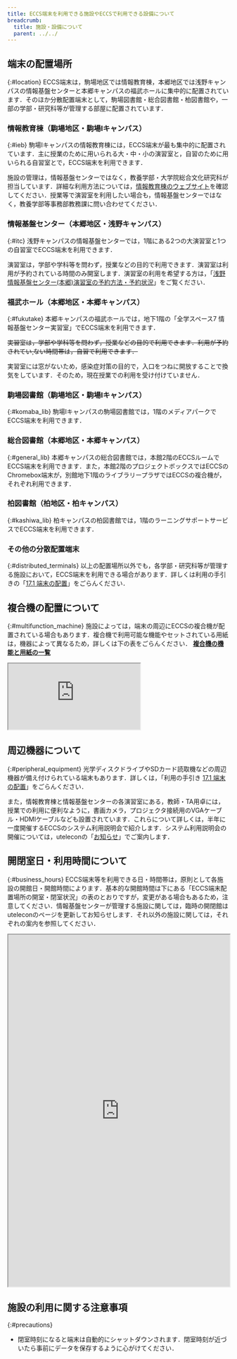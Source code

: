 ```yaml
---
title: ECCS端末を利用できる施設やECCSで利用できる設備について
breadcrumb:
  title: 施設・設備について
  parent: ../../
---
```



<WwweccEol systemName="ECCS端末"/>

## 端末の配置場所
{:#location}
ECCS端末は，駒場地区では情報教育棟，本郷地区では浅野キャンパスの情報基盤センターと本郷キャンパスの福武ホールに集中的に配置されています．そのほか分散配置端末として，駒場図書館・総合図書館・柏図書館や，一部の学部・研究科等が管理する部屋に配置されています．

### 情報教育棟（駒場地区・駒場Ⅰキャンパス）
{:#ieb}
駒場Ⅰキャンパスの情報教育棟には，ECCS端末が最も集中的に配置されています．主に授業のために用いられる大・中・小の演習室と，自習のために用いられる自習室とで，ECCS端末を利用できます．

施設の管理は，情報基盤センターではなく，教養学部・大学院総合文化研究科が担当しています．詳細な利用方法については，[情報教育棟のウェブサイト](https://sites.google.com/site/iebtokyouniv/)を確認してください．授業等で演習室を利用したい場合も，情報基盤センターではなく，教養学部等事務部教務課に問い合わせてください．

### 情報基盤センター（本郷地区・浅野キャンパス）
{:#itc}
浅野キャンパスの情報基盤センターでは，1階にある2つの大演習室と1つの自習室でECCS端末を利用できます．

演習室は，学部や学科等を問わず，授業などの目的で利用できます．演習室は利用が予約されている時間のみ開室します．演習室の利用を希望する方は，「[浅野情報基盤センター(本郷)演習室の予約方法・予約状況](http://www.ecc.u-tokyo.ac.jp/room/)」をご覧ください．

### 福武ホール（本郷地区・本郷キャンパス）
{:#fukutake}
本郷キャンパスの福武ホールでは，地下1階の「全学スペース7 情報基盤センター実習室」でECCS端末を利用できます．

~~実習室は，学部や学科等を問わず，授業などの目的で利用できます．利用が予約されてい¸ない時間帯は，自習で利用できます．~~

<div class="box">
  実習室には窓がないため，感染症対策の目的で，入口をつねに開放することで換気をしています．そのため，現在授業での利用を受け付けていません．
</div>

### 駒場図書館（駒場地区・駒場Ⅰキャンパス）
{:#komaba_lib}
駒場Ⅰキャンパスの駒場図書館では，1階のメディアパークでECCS端末を利用できます．

### 総合図書館（本郷地区・本郷キャンパス）
{:#general_lib}
本郷キャンパスの総合図書館では，本館2階のECCSルームでECCS端末を利用できます．また，本館2階のプロジェクトボックスではECCSのChromebox端末が，別館地下1階のライブラリープラザではECCSの複合機が，それぞれ利用できます．

### 柏図書館（柏地区・柏キャンパス）
{:#kashiwa_lib}
柏キャンパスの柏図書館では，1階のラーニングサポートサービスでECCS端末を利用できます．

### その他の分散配置端末
{:#distributed_terminals}
以上の配置場所以外でも，各学部・研究科等が管理する施設において，ECCS端末を利用できる場合があります．詳しくは利用の手引きの「[17.1 端末の配置](https://docs.google.com/document/d/e/2PACX-1vRSlrsLoHHPOvkqCw-r_IligLEhTvVwFAhcgrJ1tN75BYxrd4xtkEoVLHNUvoxeulv0UqTu8kkLTfYG/pub)」をごらんください．

## 複合機の配置について
{:#multifunction_machine}
施設によっては，端末の周辺にECCSの複合機が配置されている場合もあります．複合機で利用可能な機能やセットされている用紙は，機器によって異なるため，詳しくは下の表をごらんください．
<b class="box center">[複合機の機能と用紙の一覧](https://docs.google.com/spreadsheets/d/e/2PACX-1vTnxRnqGnFFNBuHo9lKIVwjERhd2_rFzbISj0niq9RrfX2uPN4Su7R4Cc-Lqin6w37In9-jnjJ6iKGG/pubhtml?gid=1410453096&single=true)</b>

<div class="iframe-container" style="--aspect-ratio: 75%;">
<iframe src="https://docs.google.com/spreadsheets/d/e/2PACX-1vTnxRnqGnFFNBuHo9lKIVwjERhd2_rFzbISj0niq9RrfX2uPN4Su7R4Cc-Lqin6w37In9-jnjJ6iKGG/pubhtml?gid=1410453096&amp;single=true&amp;widget=true&amp;headers=false"></iframe>
</div>

## 周辺機器について
{:#peripheral_equipment}
光学ディスクドライブやSDカード読取機などの周辺機器が備え付けられている端末もあります．詳しくは，「利用の手引き [17.1 端末の配置](https://docs.google.com/document/d/e/2PACX-1vRSlrsLoHHPOvkqCw-r_IligLEhTvVwFAhcgrJ1tN75BYxrd4xtkEoVLHNUvoxeulv0UqTu8kkLTfYG/pub)」をごらんください．

また，情報教育棟と情報基盤センターの各演習室にある，教師・TA用卓には，授業での利用に便利なように，書画カメラ，プロジェクタ接続用のVGAケーブル・HDMIケーブルなども設置されています．これらについて詳しくは，半年に一度開催するECCSのシステム利用説明会で紹介します．システム利用説明会の開催については，uteleconの「[お知らせ](/notice/)」でご案内します．

## 開閉室日・利用時間について
{:#business_hours}
ECCS端末等を利用できる日・時間帯は，原則として各施設の開館日・開館時間によります．基本的な開館時間は下にある「ECCS端末配置場所の開室・閉室状況」の表のとおりですが，変更がある場合もあるため，注意してください．情報基盤センターが管理する施設に関しては，臨時の開閉館はuteleconのページを更新してお知らせします．それ以外の施設に関しては，それぞれの案内を参照してください．

<div class="iframe-container" style="--aspect-ratio: 75%;">
<iframe src="https://docs.google.com/spreadsheets/d/e/2PACX-1vTnKnMjVimJP6B6Fy3-KjGRWt99o0w56_q7qAqiIzvJmkb8A0TdJoeUVisPa6leuhpLdGvfNC0oryI4/pubhtml?gid=0&amp;single=true&amp;widget=true&amp;headers=false" width="100%" height="800"></iframe>
</div>

## 施設の利用に関する注意事項
{:#precautions}
- 閉室時刻になると端末は自動的にシャットダウンされます．閉室時刻が近づいたら事前にデータを保存するように心がけてください．
